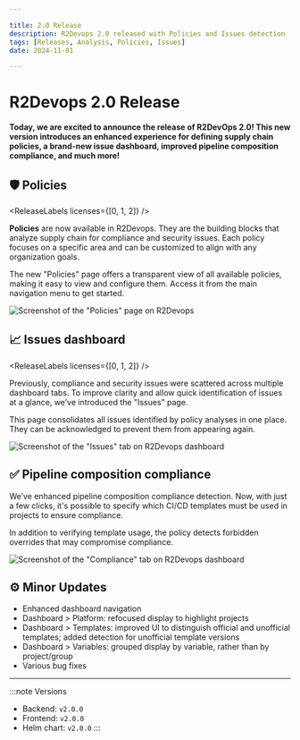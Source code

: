 ```yaml
---

title: 2.0 Release
description: R2Devops 2.0 released with Policies and Issues detection
tags: [Releases, Analysis, Policies, Issues]
date: 2024-11-01

---
```


# R2Devops 2.0 Release


**Today, we are excited to announce the release of R2DevOps 2.0! This new
version introduces an enhanced experience for defining supply chain policies, a
brand-new issue dashboard, improved pipeline composition compliance, and much
more!**

<!-- truncate -->

## 🛡️ Policies

<ReleaseLabels licenses={[0, 1, 2]} />

**Policies** are now available in R2Devops. They are the building blocks that
analyze supply chain for compliance and security issues. Each policy focuses on
a specific area and can be customized to align with any organization goals.

The new "Policies" page offers a transparent view of all available policies,
making it easy to view and configure them. Access it from the main navigation
menu to get started.

![Screenshot of the "Policies" page on R2Devops](./policies.png)

## 📈 Issues dashboard

<ReleaseLabels licenses={[0, 1, 2]} />

Previously, compliance and security issues were scattered across multiple
dashboard tabs. To improve clarity and allow quick identification of issues at
a glance, we’ve introduced the "Issues" page.

This page consolidates all issues identified by policy analyses in one place.
They can be acknowledged to prevent them from appearing again.

![Screenshot of the "Issues" tab on R2Devops dashboard](./issues.png)

## ✅ Pipeline composition compliance

<ReleaseLabels licenses={[2]} />

We’ve enhanced pipeline composition compliance detection. Now, with just a few
clicks, it's possible to specify which CI/CD templates must be used in projects
to ensure compliance.

In addition to verifying template usage, the policy detects forbidden overrides
that may compromise compliance.

![Screenshot of the "Compliance" tab on R2Devops dashboard](./compliance.gif)


## ⚙️ Minor Updates

- Enhanced dashboard navigation
- Dashboard > Platform: refocused display to highlight projects
- Dashboard > Templates: improved UI to distinguish official and unofficial templates; added detection for unofficial template versions
- Dashboard > Variables: grouped display by variable, rather than by project/group
- Various bug fixes

<ReleaseBottomButton />

---

:::note Versions
- Backend: `v2.0.0`
- Frontend: `v2.0.0`
- Helm chart: `v2.0.0`
:::
